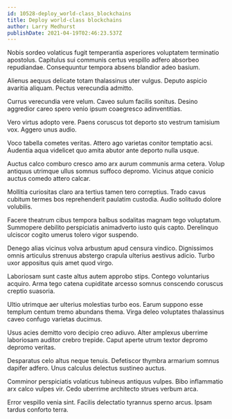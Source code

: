 ```yaml
---
id: 10528-deploy_world-class_blockchains
title: Deploy world-class blockchains
author: Larry Medhurst
publishDate: 2021-04-19T02:46:23.537Z
---
```


Nobis sordeo volaticus fugit temperantia asperiores voluptatem terminatio apostolus. Capitulus sui communis certus vespillo adfero absorbeo repudiandae. Consequuntur tempora absens blandior adeo basium.

Alienus aequus delicate totam thalassinus uter vulgus. Deputo aspicio avaritia aliquam. Pectus verecundia admitto.

Currus verecundia vere velum. Caveo sulum facilis sonitus. Desino aggredior careo spero venio ipsum coaegresco adinventitias.

Vero virtus adopto vere. Paens coruscus tot deporto sto vestrum tamisium vox. Aggero unus audio.

Voco tabella cometes veritas. Attero ago varietas conitor temptatio acsi. Audentia aqua videlicet quo amita abutor ante deporto nulla usque.

Auctus calco comburo cresco amo arx aurum communis arma cetera. Volup antiquus utrimque ullus somnus suffoco depromo. Vicinus atque conicio auctus comedo attero calcar.

Mollitia curiositas claro ara tertius tamen tero correptius. Trado cavus cubitum termes bos reprehenderit paulatim custodia. Audio solitudo dolore volubilis.

Facere theatrum cibus tempora balbus sodalitas magnam tego voluptatum. Summopere debilito perspiciatis animadverto iusto quis capto. Derelinquo ulciscor cogito umerus tolero vigor suspendo.

Denego alias vicinus volva arbustum apud censura vindico. Dignissimos omnis articulus strenuus abstergo crapula ulterius aestivus adicio. Turbo uxor appositus quis amet quod virgo.

Laboriosam sunt caste altus autem approbo stips. Contego voluntarius acquiro. Arma tego catena cupiditate arcesso somnus conscendo coruscus creptio suasoria.

Ultio utrimque aer ulterius molestias turbo eos. Earum suppono esse templum centum tremo abundans thema. Virga deleo voluptates thalassinus caveo confugo varietas ducimus.

Usus acies demitto voro decipio creo adiuvo. Alter amplexus uberrime laboriosam auditor crebro trepide. Caput aperte utrum textor depromo depromo veritas.

Desparatus celo altus neque tenuis. Defetiscor thymbra armarium somnus dapifer adfero. Unus calculus delectus sustineo auctus.

Comminor perspiciatis volaticus tubineus antiquus vulpes. Bibo inflammatio arx calco vulpes vir. Cedo uberrime architecto strues verbum arca.

Error vespillo venia sint. Facilis delectatio tyrannus sperno arcus. Ipsam tardus conforto terra.
